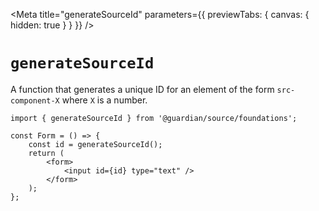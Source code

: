 
<Meta
	title="generateSourceId"
	parameters={{ previewTabs: { canvas: { hidden: true } } }}
/>

# `generateSourceId`

A function that generates a unique ID for an element of the form `src-component-X` where `X` is a number.

```tsx
import { generateSourceId } from '@guardian/source/foundations';

const Form = () => {
	const id = generateSourceId();
	return (
		<form>
			<input id={id} type="text" />
		</form>
	);
};
```
